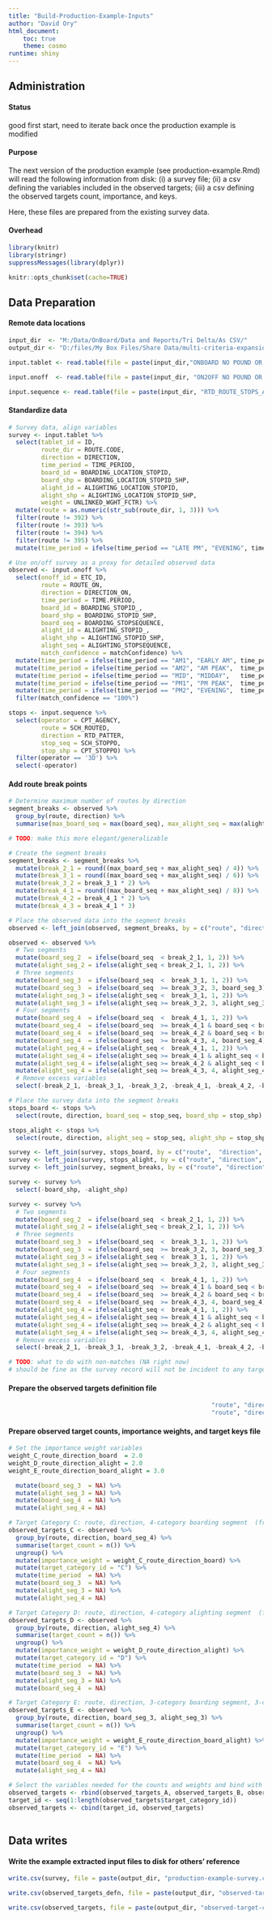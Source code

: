 ```yaml
---
title: "Build-Production-Example-Inputs"
author: "David Ory"
html_document:
    toc: true
    theme: cosmo
runtime: shiny
---
```


## Administration

#### Status
good first start, need to iterate back once the production example is modified

#### Purpose
The next version of the production example (see production-example.Rmd) will read the following information from disk: 
(i) a survey file;
(ii) a csv defining the variables included in the observed targets;
(iii) a csv defining the observed targets count, importance, and keys.

Here, these files are prepared from the existing survey data. 

#### Overhead
```r
library(knitr)
library(stringr)
suppressMessages(library(dplyr))
```

```r
knitr::opts_chunk$set(cache=TRUE)
```

## Data Preparation
#### Remote data locations
```r
input_dir  <- "M:/Data/OnBoard/Data and Reports/Tri Delta/As CSV/"
output_dir <- "D:/files/My Box Files/Share Data/multi-criteria-expansion/"

input.tablet <- read.table(file = paste(input_dir,"ONBOARD NO POUND OR SINGLE QUOTE.csv", sep = ""), header = TRUE, sep = ",", stringsAsFactors = FALSE)

input.onoff  <- read.table(file = paste(input_dir, "ON2OFF NO POUND OR SINGLE QUOTE.csv", sep = ""), header = TRUE, sep = ",", stringsAsFactors = FALSE)

input.sequence <- read.table(file = paste(input_dir, "RTD_ROUTE_STOPS_ALL_MODES_MAR_2 NO POUND OR SINGLE QUOTE.csv", sep = ""), header = TRUE, sep = ",", stringsAsFactors = FALSE)

```

#### Standardize data
```r
# Survey data, align variables
survey <- input.tablet %>%
  select(tablet_id = ID, 
         route_dir = ROUTE.CODE, 
         direction = DIRECTION, 
         time_period = TIME_PERIOD,
         board_id = BOARDING_LOCATION_STOPID, 
         board_shp = BOARDING_LOCATION_STOPID_SHP, 
         alight_id = ALIGHTING_LOCATION_STOPID, 
         alight_shp = ALIGHTING_LOCATION_STOPID_SHP, 
         weight = UNLINKED_WGHT_FCTR) %>%
  mutate(route = as.numeric(str_sub(route_dir, 1, 3))) %>%
  filter(route != 392) %>%
  filter(route != 393) %>%
  filter(route != 394) %>%
  filter(route != 395) %>%
  mutate(time_period = ifelse(time_period == "LATE PM", "EVENING", time_period))

# Use on/off survey as a proxy for detailed observed data
observed <- input.onoff %>%
  select(onoff_id = ETC_ID, 
         route = ROUTE_ON, 
         direction = DIRECTION_ON, 
         time_period = TIME.PERIOD, 
         board_id = BOARDING_STOPID_, 
         board_shp = BOARDING_STOPID_SHP, 
         board_seq = BOARDING_STOPSEQUENCE, 
         alight_id = ALIGHTING_STOPID_, 
         alight_shp = ALIGHTING_STOPID_SHP, 
         alight_seq = ALIGHTING_STOPSEQUENCE, 
         match_confidence = matchConfidence) %>%
  mutate(time_period = ifelse(time_period == "AM1", "EARLY AM", time_period)) %>%
  mutate(time_period = ifelse(time_period == "AM2", "AM PEAK",  time_period)) %>%
  mutate(time_period = ifelse(time_period == "MID", "MIDDAY",   time_period)) %>%
  mutate(time_period = ifelse(time_period == "PM1", "PM PEAK",  time_period)) %>%
  mutate(time_period = ifelse(time_period == "PM2", "EVENING",  time_period)) %>%
  filter(match_confidence == "100%")

stops <- input.sequence %>%
  select(operator = CPT_AGENCY, 
         route = SCH_ROUTED, 
         direction = RTD_PATTER, 
         stop_seq = SCH_STOPPO, 
         stop_shp = CPT_STOPPO) %>%
  filter(operator == '3D') %>%
  select(-operator)

````

#### Add route break points
```r
# Determine maximum number of routes by direction
segment_breaks <- observed %>%
  group_by(route, direction) %>%
  summarise(max_board_seq = max(board_seq), max_alight_seq = max(alight_seq))

# TODO: make this more elegant/generalizable

# Create the segment breaks
segment_breaks <- segment_breaks %>%
  mutate(break_2_1 = round((max_board_seq + max_alight_seq) / 4)) %>%
  mutate(break_3_1 = round((max_board_seq + max_alight_seq) / 6)) %>%
  mutate(break_3_2 = break_3_1 * 2) %>%
  mutate(break_4_1 = round((max_board_seq + max_alight_seq) / 8)) %>%
  mutate(break_4_2 = break_4_1 * 2) %>%
  mutate(break_4_3 = break_4_1 * 3)

# Place the observed data into the segment breaks
observed <- left_join(observed, segment_breaks, by = c("route", "direction"))

observed <- observed %>%
  # Two segments
  mutate(board_seg_2  = ifelse(board_seq  < break_2_1, 1, 2)) %>%
  mutate(alight_seg_2 = ifelse(alight_seq < break_2_1, 1, 2)) %>%
  # Three segments
  mutate(board_seg_3  = ifelse(board_seq  <  break_3_1, 1, 2)) %>%
  mutate(board_seg_3  = ifelse(board_seq  >= break_3_2, 3, board_seg_3)) %>%
  mutate(alight_seg_3 = ifelse(alight_seq <  break_3_1, 1, 2)) %>%
  mutate(alight_seg_3 = ifelse(alight_seq >= break_3_2, 3, alight_seg_3)) %>%
  # Four segments
  mutate(board_seg_4  = ifelse(board_seq  <  break_4_1, 1, 2)) %>%
  mutate(board_seg_4  = ifelse(board_seq  >= break_4_1 & board_seq < break_4_2, 2, board_seg_4)) %>%
  mutate(board_seg_4  = ifelse(board_seq  >= break_4_2 & board_seq < break_4_3, 3, board_seg_4)) %>%
  mutate(board_seg_4  = ifelse(board_seq  >= break_4_3, 4, board_seg_4)) %>%
  mutate(alight_seg_4 = ifelse(alight_seq <  break_4_1, 1, 2)) %>%
  mutate(alight_seg_4 = ifelse(alight_seq >= break_4_1 & alight_seq < break_4_2, 2, alight_seg_4)) %>%
  mutate(alight_seg_4 = ifelse(alight_seq >= break_4_2 & alight_seq < break_4_3, 3, alight_seg_4)) %>%
  mutate(alight_seg_4 = ifelse(alight_seq >= break_4_3, 4, alight_seg_4)) %>%
  # Remove excess variables
  select(-break_2_1, -break_3_1, -break_3_2, -break_4_1, -break_4_2, -break_4_3, -max_board_seq, -max_alight_seq)

# Place the survey data into the segment breaks
stops_board <- stops %>%
  select(route, direction, board_seq = stop_seq, board_shp = stop_shp)

stops_alight <- stops %>%
  select(route, direction, alight_seq = stop_seq, alight_shp = stop_shp)

survey <- left_join(survey, stops_board, by = c("route",  "direction", "board_shp")) 
survey <- left_join(survey, stops_alight, by = c("route", "direction", "alight_shp"))
survey <- left_join(survey, segment_breaks, by = c("route", "direction"))

survey <- survey %>%
  select(-board_shp, -alight_shp)

survey <- survey %>%
  # Two segments
  mutate(board_seg_2  = ifelse(board_seq  < break_2_1, 1, 2)) %>%
  mutate(alight_seg_2 = ifelse(alight_seq < break_2_1, 1, 2)) %>%
  # Three segments
  mutate(board_seg_3  = ifelse(board_seq  <  break_3_1, 1, 2)) %>%
  mutate(board_seg_3  = ifelse(board_seq  >= break_3_2, 3, board_seg_3)) %>%
  mutate(alight_seg_3 = ifelse(alight_seq <  break_3_1, 1, 2)) %>%
  mutate(alight_seg_3 = ifelse(alight_seq >= break_3_2, 3, alight_seg_3)) %>%
  # Four segments
  mutate(board_seg_4  = ifelse(board_seq  <  break_4_1, 1, 2)) %>%
  mutate(board_seg_4  = ifelse(board_seq  >= break_4_1 & board_seq < break_4_2, 2, board_seg_4)) %>%
  mutate(board_seg_4  = ifelse(board_seq  >= break_4_2 & board_seq < break_4_3, 3, board_seg_4)) %>%
  mutate(board_seg_4  = ifelse(board_seq  >= break_4_3, 4, board_seg_4)) %>%
  mutate(alight_seg_4 = ifelse(alight_seq <  break_4_1, 1, 2)) %>%
  mutate(alight_seg_4 = ifelse(alight_seq >= break_4_1 & alight_seq < break_4_2, 2, alight_seg_4)) %>%
  mutate(alight_seg_4 = ifelse(alight_seq >= break_4_2 & alight_seq < break_4_3, 3, alight_seg_4)) %>%
  mutate(alight_seg_4 = ifelse(alight_seq >= break_4_3, 4, alight_seg_4)) %>%
  # Remove excess variables
  select(-break_2_1, -break_3_1, -break_3_2, -break_4_1, -break_4_2, -break_4_3, -max_board_seq, -max_alight_seq)

# TODO: what to do with non-matches (NA right now)
# should be fine as the survey record will not be incident to any targets if they are missing

```

#### Prepare the observed targets definition file
```r
                                                        "route", "direction", "alight_seg_4",
                                                        "route", "direction", "board_seg_3", "alight_seg_3"))

```

#### Prepare observed target counts, importance weights, and target keys file
```r
# Set the importance weight variables
weight_C_route_direction_board  = 2.0
weight_D_route_direction_alight = 2.0
weight_E_route_direction_board_alight = 3.0

  mutate(board_seg_3  = NA) %>%
  mutate(alight_seg_3 = NA) %>%
  mutate(board_seg_4  = NA) %>%
  mutate(alight_seg_4 = NA)

# Target Category C: route, direction, 4-category boarding segment  (from the on/off survey)
observed_targets_C <- observed %>%
  group_by(route, direction, board_seg_4) %>%
  summarise(target_count = n()) %>%
  ungroup() %>%
  mutate(importance_weight = weight_C_route_direction_board) %>%
  mutate(target_category_id = "C") %>%
  mutate(time_period  = NA) %>%
  mutate(board_seg_3  = NA) %>%
  mutate(alight_seg_3 = NA) %>%
  mutate(alight_seg_4 = NA)

# Target Category D: route, direction, 4-category alighting segment  (from the on/off survey)
observed_targets_D <- observed %>%
  group_by(route, direction, alight_seg_4) %>%
  summarise(target_count = n()) %>%
  ungroup() %>%
  mutate(importance_weight = weight_D_route_direction_alight) %>%
  mutate(target_category_id = "D") %>%
  mutate(time_period  = NA) %>%
  mutate(board_seg_3  = NA) %>%
  mutate(alight_seg_3 = NA) %>%
  mutate(board_seg_4  = NA)

# Target Category E: route, direction, 3-category boarding segment, 3-category alighting segment  (from the on/off survey)
observed_targets_E <- observed %>%
  group_by(route, direction, board_seg_3, alight_seg_3) %>%
  summarise(target_count = n()) %>%
  ungroup() %>%
  mutate(importance_weight = weight_E_route_direction_board_alight) %>%
  mutate(target_category_id = "E") %>%
  mutate(time_period  = NA) %>%
  mutate(board_seg_4  = NA) %>%
  mutate(alight_seg_4 = NA)

# Select the variables needed for the counts and weights and bind with unique integer
observed_targets <- rbind(observed_targets_A, observed_targets_B, observed_targets_C, observed_targets_D, observed_targets_E)
target_id <- seq(1:length(observed_targets$target_category_id))
observed_targets <- cbind(target_id, observed_targets)
  
```

## Data writes
#### Write the example extracted input files to disk for others' reference
```r
write.csv(survey, file = paste(output_dir, "production-example-survey.csv",   sep = ""), row.names = FALSE, quote = F)

write.csv(observed_targets_defn, file = paste(output_dir, "observed-target-definitions.csv", sep = ""), row.names = FALSE, quote = F)

write.csv(observed_targets, file = paste(output_dir, "observed-target-counts.csv", sep = ""), row.names = FALSE, quote = F)

```


